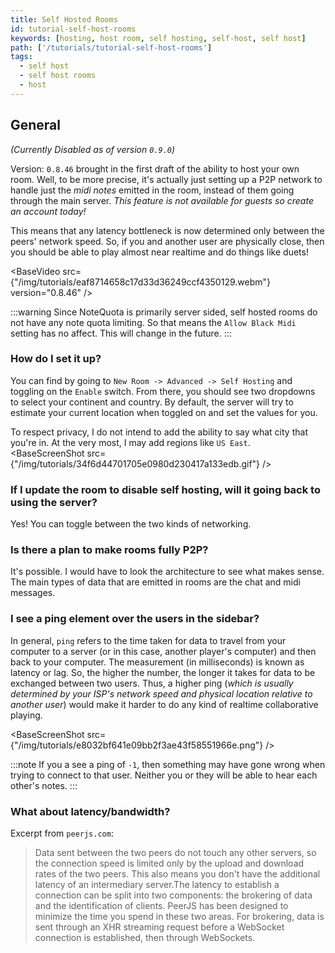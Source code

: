```yaml
---
title: Self Hosted Rooms
id: tutorial-self-host-rooms
keywords: [hosting, host room, self hosting, self-host, self host]
path: ['/tutorials/tutorial-self-host-rooms']
tags:
  - self host
  - self host rooms
  - host
---
```



## General

*(Currently Disabled as of version `0.9.0`)*

Version: `0.8.46` brought in the first draft of the ability to host your own room. Well, to be more precise, it's
actually just setting up a P2P network to handle just the _midi notes_ emitted in the room, instead of them going through
the main server. _This feature is not available for guests so create an account today!_

This means that any latency bottleneck is now determined only between the peers' network speed. So, if you and another
user are physically close, then you should be able to play almost near realtime and do things like duets!

<BaseVideo src={"/img/tutorials/eaf8714658c17d33d36249ccf4350129.webm"} version="0.8.46"  />

:::warning
Since NoteQuota is primarily server sided, self hosted rooms do not have any note quota limiting.
So that means the `Allow Black Midi` setting has no affect. This will change in the future.
:::

### How do I set it up?

You can find by going to `New Room -> Advanced -> Self Hosting` and toggling on the `Enable` switch.
From there, you should see two dropdowns to select your continent and country. By default, the server will try
to estimate your current location when toggled on and set the values for you.

To respect privacy, I do not intend to add the ability to say what city that you're in. At the very most, I may add
regions like `US East`.
<BaseScreenShot src={"/img/tutorials/34f6d44701705e0980d230417a133edb.gif"} />

### If I update the room to disable self hosting, will it going back to using the server?
Yes! You can toggle between the two kinds of networking.

### Is there a plan to make rooms fully P2P?
It's possible. I would have to look the architecture to see what makes sense. The main types of data that are emitted in rooms
are the chat and midi messages.

### I see a ping element over the users in the sidebar?
In general, `ping` refers to the time taken for data to travel from your computer to a server (or in this case, another player's computer) and then back to your computer.
The measurement (in milliseconds) is known as latency or lag. So, the higher the number, the longer it takes for data to be exchanged between two users.
Thus, a higher ping (_which is usually determined by your ISP's network speed and physical location relative to another user_) would make it harder to do any kind of realtime collaborative playing.

<BaseScreenShot src={"/img/tutorials/e8032bf641e09bb2f3ae43f58551966e.png"} />

:::note
If you a see a ping of `-1`, then something may have gone wrong when trying to connect to that user. Neither you or they will be able to hear each other's notes.
:::

### What about latency/bandwidth?
Excerpt from `peerjs.com`:
> Data sent between the two peers do not touch any other servers, so the connection speed is limited only by the upload and download rates of the two peers. This also means you don't have the additional latency of an intermediary server.The latency to establish a connection can be split into two components: the brokering of data and the identification of clients. PeerJS has been designed to minimize the time you spend in these two areas. For brokering, data is sent through an XHR streaming request before a WebSocket connection is established, then through WebSockets.
